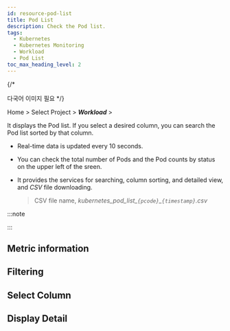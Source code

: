 ```yaml
---
id: resource-pod-list
title: Pod List
description: Check the Pod list.
tags:
  - Kubernetes
  - Kubernetes Monitoring
  - Workload
  - Pod List
toc_max_heading_level: 2
---
```


{/* 
>
다국어 이미지 필요
*/}

Home > Select Project > **_Workload_** > <Cmdname sid="podList" className="uitext" />

It displays the Pod list. If you select a desired column, you can search the Pod list sorted by that column. 

<ImgLang img='k8s-pod-list.png' desc='Pod list' />

- Real-time data is updated every 10 seconds.

- You can check the total number of Pods and the Pod counts by status on the upper left of the sreen. 

- It provides the services for searching, column sorting, and detailed view, and _CSV_ file downloading.

  > CSV file name, _kubernetes_pod_list\_`{pcode}`\_`{timestamp}`.csv_

:::note 


<K8scomlist /> 

:::

## Metric information


<K8slistmetric />

## Filtering


<K8slistfilter />

## Select Column


<K8slistcl />

## Display Detail


<K8slistdetail />
